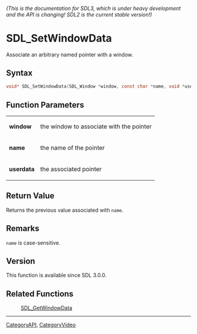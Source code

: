 ====== (This is the documentation for SDL3, which is under heavy development and the API is changing! SDL2 is the current stable version!) ======
= SDL_SetWindowData =

Associate an arbitrary named pointer with a window.

== Syntax ==

<syntaxhighlight lang='c'>
void* SDL_SetWindowData(SDL_Window *window, const char *name, void *userdata);
</syntaxhighlight>

== Function Parameters ==

{|
|'''window'''
|the window to associate with the pointer
|-
|'''name'''
|the name of the pointer
|-
|'''userdata'''
|the associated pointer
|}

== Return Value ==

Returns the previous value associated with <code>name</code>.

== Remarks ==

<code>name</code> is case-sensitive.

== Version ==

This function is available since SDL 3.0.0.

== Related Functions ==

:[[SDL_GetWindowData]]

----
[[CategoryAPI]], [[CategoryVideo]]


